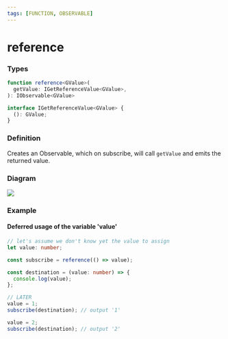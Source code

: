 ```yaml
---
tags: [FUNCTION, OBSERVABLE]
---
```


# reference

### Types

```ts
function reference<GValue>(
  getValue: IGetReferenceValue<GValue>,
): IObservable<GValue>
```

```ts
interface IGetReferenceValue<GValue> {
  (): GValue;
}
```

### Definition

Creates an Observable, which on subscribe, will call `getValue` and emits the returned value.

### Diagram

[![](https://mermaid.ink/img/pako:eNpVzjELwjAQBeC_ctzUQh1cAxYKOjuoW5YjuWqgSev1MkjpfzeFOri94Xu8t6AbPaPBmd-Zk-NzoKdQtMmmiUSDCxMlhQ5oBuGeZUNVVcOphWP9j66P-9brDm1booEjNhhZIgVfFhabACzqiyNbNCV67ikPatGmtdA8eVK--KCjoOlpmLlByjrePsmhUcn8Q_vLXa1fU8xD-g)](https://mermaid.live/edit#pako:eNpVzjELwjAQBeC_ctzUQh1cAxYKOjuoW5YjuWqgSev1MkjpfzeFOri94Xu8t6AbPaPBmd-Zk-NzoKdQtMmmiUSDCxMlhQ5oBuGeZUNVVcOphWP9j66P-9brDm1booEjNhhZIgVfFhabACzqiyNbNCV67ikPatGmtdA8eVK--KCjoOlpmLlByjrePsmhUcn8Q_vLXa1fU8xD-g)

### Example

#### Deferred usage of the variable 'value'

```ts
// let's assume we don't know yet the value to assign
let value: number;

const subscribe = reference(() => value);

const destination = (value: number) => {
  console.log(value);
};

// LATER
value = 1;
subscribe(destination); // output '1'

value = 2;
subscribe(destination); // output '2'
```



